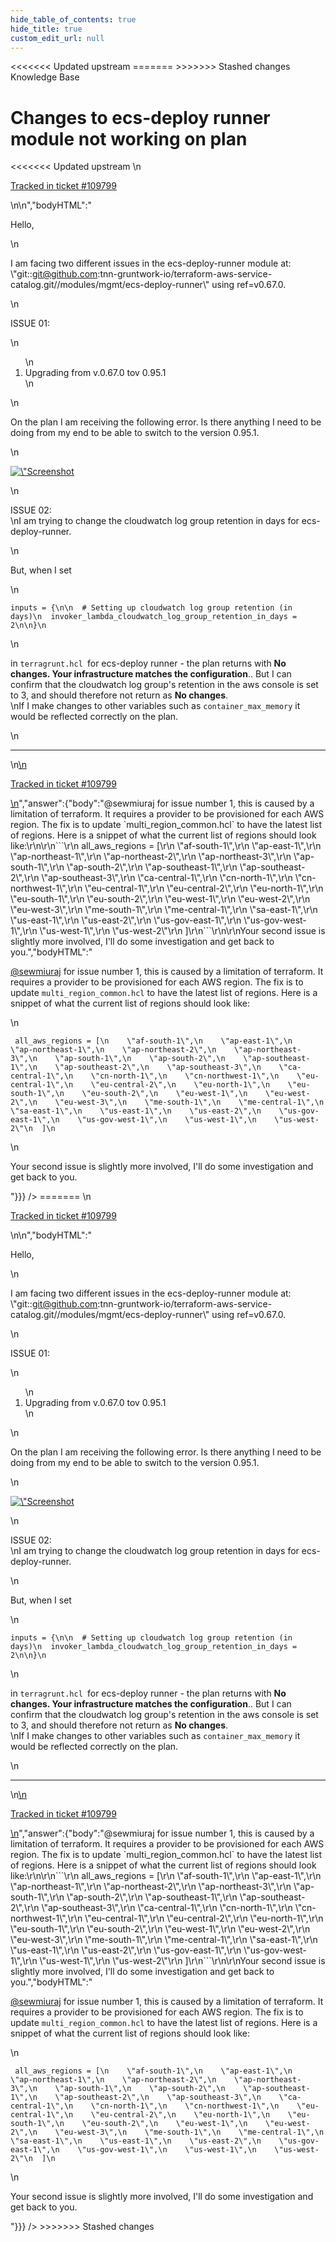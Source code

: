 ```yaml
---
hide_table_of_contents: true
hide_title: true
custom_edit_url: null
---
```



<head>
<<<<<<< Updated upstream
  <link rel="canonical" href="https://github.com/tnn-gruntwork-io/knowledge-base/discussions/637" />
=======
  <link rel="canonical" href="https://github.com/tnn-gruntwork-io/knowledge-base/discussions/637" />
>>>>>>> Stashed changes
</head>

<CenterLayout>
<span className="searchCategory">Knowledge Base</span>
<h1>Changes to ecs-deploy runner module not working on plan</h1>
<<<<<<< Updated upstream
<GitHub discussion={{"id":"D_kwDOF8slf84ASLX7","number":637,"author":{"login":"sewmiuraj"},"title":"Changes to ecs-deploy runner module not working on plan","body":"\nHello,\r\n\r\nI am facing two different issues in the ecs-deploy-runner module at: \"git::git@github.com:tnn-gruntwork-io/terraform-aws-service-catalog.git//modules/mgmt/ecs-deploy-runner\" using ref=v0.67.0.\r\n\r\nISSUE 01: \r\n1. Upgrading from v.0.67.0 tov 0.95.1\r\n\r\nOn the plan I am receiving the following error. Is there anything I need to be doing from my end to be able to switch to the version 0.95.1.\r\n\r\n![Screenshot 2023-01-17 at 3 58 32 PM](https://user-images.githubusercontent.com/96437456/212932498-fc275c32-3305-4aad-b8e7-ed24e5925c19.png)\r\n\r\n\r\nISSUE 02:\r\nI am trying to change the cloudwatch log group retention in days for ecs-deploy-runner. \r\n\r\n But, when I set \r\n\r\n```\r\ninputs = {\r\n\r\n  # Setting up cloudwatch log group retention (in days)\r\n  invoker_lambda_cloudwatch_log_group_retention_in_days = 2\r\n\r\n}\r\n```\r\n\r\nin `terragrunt.hcl `for ecs-deploy runner - the plan returns with **No changes. Your infrastructure matches the configuration**.. But I can confirm that the cloudwatch log group's retention in the aws console is set to 3, and should therefore not return as **No changes**.\r\nIf I make changes to other variables such as `container_max_memory` it would be reflected correctly on the plan.\n\n---\n\n<ins datetime=\"2023-01-17T14:58:55Z\">\n  <p><a href=\"https://support.gruntwork.io/hc/requests/109799\">Tracked in ticket #109799</a></p>\n</ins>\n","bodyHTML":"<p dir=\"auto\">Hello,</p>\n<p dir=\"auto\">I am facing two different issues in the ecs-deploy-runner module at: \"git::<a href=\"mailto:git@github.com\">git@github.com</a>:tnn-gruntwork-io/terraform-aws-service-catalog.git//modules/mgmt/ecs-deploy-runner\" using ref=v0.67.0.</p>\n<p dir=\"auto\">ISSUE 01:</p>\n<ol dir=\"auto\">\n<li>Upgrading from v.0.67.0 tov 0.95.1</li>\n</ol>\n<p dir=\"auto\">On the plan I am receiving the following error. Is there anything I need to be doing from my end to be able to switch to the version 0.95.1.</p>\n<p dir=\"auto\"><a target=\"_blank\" rel=\"noopener noreferrer nofollow\" href=\"https://user-images.githubusercontent.com/96437456/212932498-fc275c32-3305-4aad-b8e7-ed24e5925c19.png\"><img src=\"https://user-images.githubusercontent.com/96437456/212932498-fc275c32-3305-4aad-b8e7-ed24e5925c19.png\" alt=\"Screenshot 2023-01-17 at 3 58 32 PM\" style=\"max-width: 100%;\"></a></p>\n<p dir=\"auto\">ISSUE 02:<br>\nI am trying to change the cloudwatch log group retention in days for ecs-deploy-runner.</p>\n<p dir=\"auto\">But, when I set</p>\n<div class=\"snippet-clipboard-content notranslate position-relative overflow-auto\" data-snippet-clipboard-copy-content=\"inputs = {\n\n  # Setting up cloudwatch log group retention (in days)\n  invoker_lambda_cloudwatch_log_group_retention_in_days = 2\n\n}\"><pre class=\"notranslate\"><code class=\"notranslate\">inputs = {\n\n  # Setting up cloudwatch log group retention (in days)\n  invoker_lambda_cloudwatch_log_group_retention_in_days = 2\n\n}\n</code></pre></div>\n<p dir=\"auto\">in <code class=\"notranslate\">terragrunt.hcl </code>for ecs-deploy runner - the plan returns with <strong>No changes. Your infrastructure matches the configuration</strong>.. But I can confirm that the cloudwatch log group's retention in the aws console is set to 3, and should therefore not return as <strong>No changes</strong>.<br>\nIf I make changes to other variables such as <code class=\"notranslate\">container_max_memory</code> it would be reflected correctly on the plan.</p>\n<hr>\n<ins datetime=\"2023-01-17T14:58:55Z\">\n  <p dir=\"auto\"><a href=\"https://support.gruntwork.io/hc/requests/109799\" rel=\"nofollow\">Tracked in ticket #109799</a></p>\n</ins>","answer":{"body":"@sewmiuraj for issue number 1, this is caused by a limitation of terraform.  It requires a provider to be provisioned for each AWS region. The fix is to update `multi_region_common.hcl` to have the latest list of regions.  Here is a snippet of what the current list of regions should look like:\r\n\r\n```\r\n all_aws_regions = [\r\n    \"af-south-1\",\r\n    \"ap-east-1\",\r\n    \"ap-northeast-1\",\r\n    \"ap-northeast-2\",\r\n    \"ap-northeast-3\",\r\n    \"ap-south-1\",\r\n    \"ap-south-2\",\r\n    \"ap-southeast-1\",\r\n    \"ap-southeast-2\",\r\n    \"ap-southeast-3\",\r\n    \"ca-central-1\",\r\n    \"cn-north-1\",\r\n    \"cn-northwest-1\",\r\n    \"eu-central-1\",\r\n    \"eu-central-2\",\r\n    \"eu-north-1\",\r\n    \"eu-south-1\",\r\n    \"eu-south-2\",\r\n    \"eu-west-1\",\r\n    \"eu-west-2\",\r\n    \"eu-west-3\",\r\n    \"me-south-1\",\r\n    \"me-central-1\",\r\n    \"sa-east-1\",\r\n    \"us-east-1\",\r\n    \"us-east-2\",\r\n    \"us-gov-east-1\",\r\n    \"us-gov-west-1\",\r\n    \"us-west-1\",\r\n    \"us-west-2\"\r\n  ]\r\n```\r\n\r\nYour second issue is slightly more involved, I'll do some investigation and get back to you.","bodyHTML":"<p dir=\"auto\"><a class=\"user-mention notranslate\" data-hovercard-type=\"user\" data-hovercard-url=\"/users/sewmiuraj/hovercard\" data-octo-click=\"hovercard-link-click\" data-octo-dimensions=\"link_type:self\" href=\"https://github.com/sewmiuraj\">@sewmiuraj</a> for issue number 1, this is caused by a limitation of terraform.  It requires a provider to be provisioned for each AWS region. The fix is to update <code class=\"notranslate\">multi_region_common.hcl</code> to have the latest list of regions.  Here is a snippet of what the current list of regions should look like:</p>\n<div class=\"snippet-clipboard-content notranslate position-relative overflow-auto\" data-snippet-clipboard-copy-content=\" all_aws_regions = [\n    &quot;af-south-1&quot;,\n    &quot;ap-east-1&quot;,\n    &quot;ap-northeast-1&quot;,\n    &quot;ap-northeast-2&quot;,\n    &quot;ap-northeast-3&quot;,\n    &quot;ap-south-1&quot;,\n    &quot;ap-south-2&quot;,\n    &quot;ap-southeast-1&quot;,\n    &quot;ap-southeast-2&quot;,\n    &quot;ap-southeast-3&quot;,\n    &quot;ca-central-1&quot;,\n    &quot;cn-north-1&quot;,\n    &quot;cn-northwest-1&quot;,\n    &quot;eu-central-1&quot;,\n    &quot;eu-central-2&quot;,\n    &quot;eu-north-1&quot;,\n    &quot;eu-south-1&quot;,\n    &quot;eu-south-2&quot;,\n    &quot;eu-west-1&quot;,\n    &quot;eu-west-2&quot;,\n    &quot;eu-west-3&quot;,\n    &quot;me-south-1&quot;,\n    &quot;me-central-1&quot;,\n    &quot;sa-east-1&quot;,\n    &quot;us-east-1&quot;,\n    &quot;us-east-2&quot;,\n    &quot;us-gov-east-1&quot;,\n    &quot;us-gov-west-1&quot;,\n    &quot;us-west-1&quot;,\n    &quot;us-west-2&quot;\n  ]\"><pre class=\"notranslate\"><code class=\"notranslate\"> all_aws_regions = [\n    \"af-south-1\",\n    \"ap-east-1\",\n    \"ap-northeast-1\",\n    \"ap-northeast-2\",\n    \"ap-northeast-3\",\n    \"ap-south-1\",\n    \"ap-south-2\",\n    \"ap-southeast-1\",\n    \"ap-southeast-2\",\n    \"ap-southeast-3\",\n    \"ca-central-1\",\n    \"cn-north-1\",\n    \"cn-northwest-1\",\n    \"eu-central-1\",\n    \"eu-central-2\",\n    \"eu-north-1\",\n    \"eu-south-1\",\n    \"eu-south-2\",\n    \"eu-west-1\",\n    \"eu-west-2\",\n    \"eu-west-3\",\n    \"me-south-1\",\n    \"me-central-1\",\n    \"sa-east-1\",\n    \"us-east-1\",\n    \"us-east-2\",\n    \"us-gov-east-1\",\n    \"us-gov-west-1\",\n    \"us-west-1\",\n    \"us-west-2\"\n  ]\n</code></pre></div>\n<p dir=\"auto\">Your second issue is slightly more involved, I'll do some investigation and get back to you.</p>"}}} />
=======
<GitHub discussion={{"id":"D_kwDOF8slf84ASLX7","number":637,"author":{"login":"sewmiuraj"},"title":"Changes to ecs-deploy runner module not working on plan","body":"\nHello,\r\n\r\nI am facing two different issues in the ecs-deploy-runner module at: \"git::git@github.com:tnn-gruntwork-io/terraform-aws-service-catalog.git//modules/mgmt/ecs-deploy-runner\" using ref=v0.67.0.\r\n\r\nISSUE 01: \r\n1. Upgrading from v.0.67.0 tov 0.95.1\r\n\r\nOn the plan I am receiving the following error. Is there anything I need to be doing from my end to be able to switch to the version 0.95.1.\r\n\r\n![Screenshot 2023-01-17 at 3 58 32 PM](https://user-images.githubusercontent.com/96437456/212932498-fc275c32-3305-4aad-b8e7-ed24e5925c19.png)\r\n\r\n\r\nISSUE 02:\r\nI am trying to change the cloudwatch log group retention in days for ecs-deploy-runner. \r\n\r\n But, when I set \r\n\r\n```\r\ninputs = {\r\n\r\n  # Setting up cloudwatch log group retention (in days)\r\n  invoker_lambda_cloudwatch_log_group_retention_in_days = 2\r\n\r\n}\r\n```\r\n\r\nin `terragrunt.hcl `for ecs-deploy runner - the plan returns with **No changes. Your infrastructure matches the configuration**.. But I can confirm that the cloudwatch log group's retention in the aws console is set to 3, and should therefore not return as **No changes**.\r\nIf I make changes to other variables such as `container_max_memory` it would be reflected correctly on the plan.\n\n---\n\n<ins datetime=\"2023-01-17T14:58:55Z\">\n  <p><a href=\"https://support.gruntwork.io/hc/requests/109799\">Tracked in ticket #109799</a></p>\n</ins>\n","bodyHTML":"<p dir=\"auto\">Hello,</p>\n<p dir=\"auto\">I am facing two different issues in the ecs-deploy-runner module at: \"git::<a href=\"mailto:git@github.com\">git@github.com</a>:tnn-gruntwork-io/terraform-aws-service-catalog.git//modules/mgmt/ecs-deploy-runner\" using ref=v0.67.0.</p>\n<p dir=\"auto\">ISSUE 01:</p>\n<ol dir=\"auto\">\n<li>Upgrading from v.0.67.0 tov 0.95.1</li>\n</ol>\n<p dir=\"auto\">On the plan I am receiving the following error. Is there anything I need to be doing from my end to be able to switch to the version 0.95.1.</p>\n<p dir=\"auto\"><a target=\"_blank\" rel=\"noopener noreferrer nofollow\" href=\"https://user-images.githubusercontent.com/96437456/212932498-fc275c32-3305-4aad-b8e7-ed24e5925c19.png\"><img src=\"https://user-images.githubusercontent.com/96437456/212932498-fc275c32-3305-4aad-b8e7-ed24e5925c19.png\" alt=\"Screenshot 2023-01-17 at 3 58 32 PM\" style=\"max-width: 100%;\"></a></p>\n<p dir=\"auto\">ISSUE 02:<br>\nI am trying to change the cloudwatch log group retention in days for ecs-deploy-runner.</p>\n<p dir=\"auto\">But, when I set</p>\n<div class=\"snippet-clipboard-content notranslate position-relative overflow-auto\" data-snippet-clipboard-copy-content=\"inputs = {\n\n  # Setting up cloudwatch log group retention (in days)\n  invoker_lambda_cloudwatch_log_group_retention_in_days = 2\n\n}\"><pre class=\"notranslate\"><code class=\"notranslate\">inputs = {\n\n  # Setting up cloudwatch log group retention (in days)\n  invoker_lambda_cloudwatch_log_group_retention_in_days = 2\n\n}\n</code></pre></div>\n<p dir=\"auto\">in <code class=\"notranslate\">terragrunt.hcl </code>for ecs-deploy runner - the plan returns with <strong>No changes. Your infrastructure matches the configuration</strong>.. But I can confirm that the cloudwatch log group's retention in the aws console is set to 3, and should therefore not return as <strong>No changes</strong>.<br>\nIf I make changes to other variables such as <code class=\"notranslate\">container_max_memory</code> it would be reflected correctly on the plan.</p>\n<hr>\n<ins datetime=\"2023-01-17T14:58:55Z\">\n  <p dir=\"auto\"><a href=\"https://support.gruntwork.io/hc/requests/109799\" rel=\"nofollow\">Tracked in ticket #109799</a></p>\n</ins>","answer":{"body":"@sewmiuraj for issue number 1, this is caused by a limitation of terraform.  It requires a provider to be provisioned for each AWS region. The fix is to update `multi_region_common.hcl` to have the latest list of regions.  Here is a snippet of what the current list of regions should look like:\r\n\r\n```\r\n all_aws_regions = [\r\n    \"af-south-1\",\r\n    \"ap-east-1\",\r\n    \"ap-northeast-1\",\r\n    \"ap-northeast-2\",\r\n    \"ap-northeast-3\",\r\n    \"ap-south-1\",\r\n    \"ap-south-2\",\r\n    \"ap-southeast-1\",\r\n    \"ap-southeast-2\",\r\n    \"ap-southeast-3\",\r\n    \"ca-central-1\",\r\n    \"cn-north-1\",\r\n    \"cn-northwest-1\",\r\n    \"eu-central-1\",\r\n    \"eu-central-2\",\r\n    \"eu-north-1\",\r\n    \"eu-south-1\",\r\n    \"eu-south-2\",\r\n    \"eu-west-1\",\r\n    \"eu-west-2\",\r\n    \"eu-west-3\",\r\n    \"me-south-1\",\r\n    \"me-central-1\",\r\n    \"sa-east-1\",\r\n    \"us-east-1\",\r\n    \"us-east-2\",\r\n    \"us-gov-east-1\",\r\n    \"us-gov-west-1\",\r\n    \"us-west-1\",\r\n    \"us-west-2\"\r\n  ]\r\n```\r\n\r\nYour second issue is slightly more involved, I'll do some investigation and get back to you.","bodyHTML":"<p dir=\"auto\"><a class=\"user-mention notranslate\" data-hovercard-type=\"user\" data-hovercard-url=\"/users/sewmiuraj/hovercard\" data-octo-click=\"hovercard-link-click\" data-octo-dimensions=\"link_type:self\" href=\"https://github.com/sewmiuraj\">@sewmiuraj</a> for issue number 1, this is caused by a limitation of terraform.  It requires a provider to be provisioned for each AWS region. The fix is to update <code class=\"notranslate\">multi_region_common.hcl</code> to have the latest list of regions.  Here is a snippet of what the current list of regions should look like:</p>\n<div class=\"snippet-clipboard-content notranslate position-relative overflow-auto\" data-snippet-clipboard-copy-content=\" all_aws_regions = [\n    &quot;af-south-1&quot;,\n    &quot;ap-east-1&quot;,\n    &quot;ap-northeast-1&quot;,\n    &quot;ap-northeast-2&quot;,\n    &quot;ap-northeast-3&quot;,\n    &quot;ap-south-1&quot;,\n    &quot;ap-south-2&quot;,\n    &quot;ap-southeast-1&quot;,\n    &quot;ap-southeast-2&quot;,\n    &quot;ap-southeast-3&quot;,\n    &quot;ca-central-1&quot;,\n    &quot;cn-north-1&quot;,\n    &quot;cn-northwest-1&quot;,\n    &quot;eu-central-1&quot;,\n    &quot;eu-central-2&quot;,\n    &quot;eu-north-1&quot;,\n    &quot;eu-south-1&quot;,\n    &quot;eu-south-2&quot;,\n    &quot;eu-west-1&quot;,\n    &quot;eu-west-2&quot;,\n    &quot;eu-west-3&quot;,\n    &quot;me-south-1&quot;,\n    &quot;me-central-1&quot;,\n    &quot;sa-east-1&quot;,\n    &quot;us-east-1&quot;,\n    &quot;us-east-2&quot;,\n    &quot;us-gov-east-1&quot;,\n    &quot;us-gov-west-1&quot;,\n    &quot;us-west-1&quot;,\n    &quot;us-west-2&quot;\n  ]\"><pre class=\"notranslate\"><code class=\"notranslate\"> all_aws_regions = [\n    \"af-south-1\",\n    \"ap-east-1\",\n    \"ap-northeast-1\",\n    \"ap-northeast-2\",\n    \"ap-northeast-3\",\n    \"ap-south-1\",\n    \"ap-south-2\",\n    \"ap-southeast-1\",\n    \"ap-southeast-2\",\n    \"ap-southeast-3\",\n    \"ca-central-1\",\n    \"cn-north-1\",\n    \"cn-northwest-1\",\n    \"eu-central-1\",\n    \"eu-central-2\",\n    \"eu-north-1\",\n    \"eu-south-1\",\n    \"eu-south-2\",\n    \"eu-west-1\",\n    \"eu-west-2\",\n    \"eu-west-3\",\n    \"me-south-1\",\n    \"me-central-1\",\n    \"sa-east-1\",\n    \"us-east-1\",\n    \"us-east-2\",\n    \"us-gov-east-1\",\n    \"us-gov-west-1\",\n    \"us-west-1\",\n    \"us-west-2\"\n  ]\n</code></pre></div>\n<p dir=\"auto\">Your second issue is slightly more involved, I'll do some investigation and get back to you.</p>"}}} />
>>>>>>> Stashed changes

</CenterLayout>
  

<!-- ##DOCS-SOURCER-START
{
  "sourcePlugin": "github-discussions",
  "hash": "d75c7b3eba47fd1f54e2dd15e3831d87"
}
##DOCS-SOURCER-END -->
